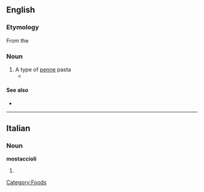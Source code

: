 ==English==

===Etymology===

From the {{etyl|it}}

===Noun===
{{en-noun|-}}

# A type of [[penne]] pasta
#*{{quote-news|1988|May 27|Barbara W. Siebel|Tina and Rosie's Farewell|Chicago Reader|url=https://securesite.chireader.com/cgi-bin/Archive/abridged2.bat?path=1988/880527/LETTERS/SIEBEL
|passage=My husband provided the keg of beer and Tina made huge bowls of '''mostaccioli''' (not lasagna, never in ten years lasagna!). }}

====See also====
*{{pedialite|Penne pasta}}

[[Category:Foods]]

----

==Italian==

===Noun===
'''mostaccioli''' {{m}}

# {{plural of|[[mostacciolo]]|lang=it}}